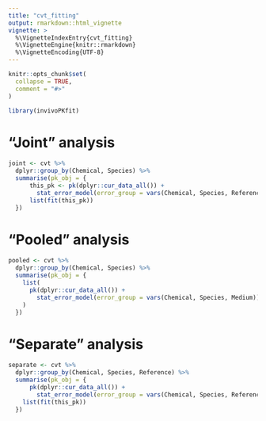 ```yaml
---
title: "cvt_fitting"
output: rmarkdown::html_vignette
vignette: >
  %\VignetteIndexEntry{cvt_fitting}
  %\VignetteEngine{knitr::rmarkdown}
  %\VignetteEncoding{UTF-8}
---
```


```r
knitr::opts_chunk$set(
  collapse = TRUE,
  comment = "#>"
)
```

```r
library(invivoPKfit)
```

# "Joint" analysis

```r
joint <- cvt %>%
  dplyr::group_by(Chemical, Species) %>%
  summarise(pk_obj = {
      this_pk <- pk(dplyr::cur_data_all()) +
        stat_error_model(error_group = vars(Chemical, Species, Reference, Medium))
      list(fit(this_pk))
  })
```

# "Pooled" analysis

```r
pooled <- cvt %>%
  dplyr::group_by(Chemical, Species) %>%
  summarise(pk_obj = {
    list(
      pk(dplyr::cur_data_all()) +
        stat_error_model(error_group = vars(Chemical, Species, Medium))
    )
  })
```

# "Separate" analysis

```r
separate <- cvt %>%
  dplyr::group_by(Chemical, Species, Reference) %>%
  summarise(pk_obj = {
      pk(dplyr::cur_data_all()) +
        stat_error_model(error_group = vars(Chemical, Species, Reference, Medium))
    list(fit(this_pk))
  })
```

